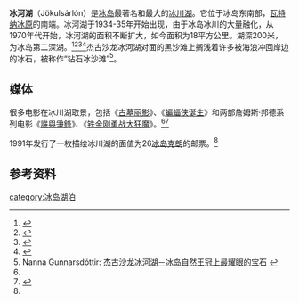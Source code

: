 {{Infobox lake
 | 湖泊名稱 = 冰河湖
 | 湖泊照片 = Jokulsarlon lake, Iceland.jpg
 |湖泊照片標題 =右侧为[[瓦特纳冰原|瓦特纳冰原]]
 |測深圖 =
 |測深圖標題 =
 |座標 = {{coord|64|03|08|N|16|21|37|W|region:IS_type:waterbody}}
 |湖泊類別 =
 |流入 =
 |流出 =
 |集水區面積 =
 |集水區國家 = 冰岛
 |湖泊長度 =
 |湖泊闊度 =
 |湖泊面積 = 18平方公里
 |平均深度 =
 |最深深度 = 约200米
 |水體體積 =
 |湖水停留時間 =
 |湖岸線長度 =
 |海拔高度 =
 |湖中島嶼 =
 |湖邊城鎮 =
}}
'''冰河湖'''（Jökulsárlón）是[[冰岛|冰岛]]最著名和最大的[[冰川湖|冰川湖]]。它位于冰岛东南部，[[瓦特纳冰原|瓦特纳冰原]]的南端。冰河湖于1934-35年开始出现，由于冰岛冰川的大量融化，从1970年代开始，冰河湖的面积不断扩大，如今面积为18平方公里。湖深200米，为冰岛第二深湖。<ref name=Jokul>{{Cite web|url=http://www.simnet.is/gardarj/tmap/lon.htm|title=Jökulsárlón|accessdate=2010-10-13|publisher=Virtually Virtual Iceland|deadurl=yes|archiveurl=https://web.archive.org/web/20110517123438/http://www.simnet.is/gardarj/tmap/lon.htm|archivedate=2011-05-17}}</ref><ref name=Stone>{{Cite book|last=Stone|first=Andrew|title=Scandinavian Europe|page=268|accessdate=2010-10-13|url=http://books.google.com/books?id=fULqNyVRakkC&pg=PA268|publisher=Lonely Planet|year=2009|isbn=1741049288|archive-date=2014-06-27|archive-url=https://web.archive.org/web/20140627191117/http://books.google.com/books?id=fULqNyVRakkC&pg=PA268|dead-url=no}}</ref><ref name=Iceland>{{Cite web|url=http://iceland.vefur.is/iceland_travel_info/Sightseeing/jokulsarlon.htm|title=Jokulsarlon Glacier Lagoon|accessdate=2010-10-13|publisher=Iceland on the web|archive-date=2010-05-06|archive-url=https://web.archive.org/web/20100506014519/http://iceland.vefur.is/Iceland_travel_info/Sightseeing/jokulsarlon.htm|dead-url=no}}</ref><ref name=Evans>{{Cite book|last=Evans|first=Andrew|title=Iceland|page=389|url=http://books.google.com/books?id=9_GfdBAASUQC&pg=PA389|publisher=Bradt Travel Guides|year=2008|isbn=184162215X|access-date=2011-01-01|archive-date=2014-06-27|archive-url=https://web.archive.org/web/20140627191028/http://books.google.com/books?id=9_GfdBAASUQC&pg=PA389|dead-url=no}}</ref>杰古沙龙冰河湖对面的黑沙滩上搁浅着许多被海浪冲回岸边的冰石，被称作“钻石冰沙滩”<ref>Nanna Gunnarsdóttir: [http://cn.guidetoiceland.is/best-of-iceland/jokulsarlon-glacier-lagoon-the-crown-jewel-of-iceland-s-nature 杰古沙龙冰河湖－冰岛自然王冠上最耀眼的宝石] {{Wayback|url=http://cn.guidetoiceland.is/best-of-iceland/jokulsarlon-glacier-lagoon-the-crown-jewel-of-iceland-s-nature |date=20160625015646 }}</ref>。

== 媒体 ==
很多电影在冰川湖取景，包括《[[古墓丽影|古墓丽影]]》、《[[蝙蝠侠诞生|蝙蝠侠诞生]]》和两部詹姆斯·邦德系列电影《[[誰與爭鋒|誰與爭鋒]]》、《[[铁金刚勇战大狂魔|铁金刚勇战大狂魔]]》。<ref name=Stone/><ref name=visitor>{{Cite web|url=http://www.icelandvisitor.com/icelandvisitor/about_iceland/places_of_interest/places/?cat_id=26691&ew_0_a_id=126172|title=Jökulsárlón|accessdate=2010-10-13|publisher=Nordic Visitor Iceland|archive-date=2007-12-28|archive-url=https://web.archive.org/web/20071228002816/http://www.icelandvisitor.com/icelandvisitor/about_iceland/places_of_interest/places/?cat_id=26691&ew_0_a_id=126172|dead-url=no}}</ref>

1991年发行了一枚描绘冰川湖的面值为26[[冰岛克朗|冰岛克朗]]的邮票。<ref name=Jokul/>

==参考资料==
{{Commons|Jökulsárlón|冰河湖}}
{{reflist}}

[[category:冰岛湖泊|category:冰岛湖泊]]